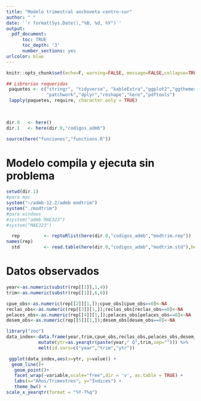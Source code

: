 ```yaml
---
title: "Modelo trimestral anchoveta centro-sur"
author: " "
date: '`r format(Sys.Date(),"%B, %d, %Y")`'
output: 
  pdf_document:
      toc: TRUE
      toc_depth: '3'
      number_sections: yes
urlcolor: blue   
---
```



```r
knitr::opts_chunk$set(echo=F, warning=FALSE, message=FALSE,collapse=TRUE,fig.align="center",fig.pos="h!")
```

```r
## Librerías requeridas
 paquetes <- c("stringr", "tidyverse", "kableExtra","ggplot2","ggthemes",
               "patchwork","dplyr","reshape","here","pdftools")
 lapply(paquetes, require, character.only = TRUE)
 
 
```


```r
dir.0   <- here() 
dir.1   <- here(dir.0,"codigos_admb") 

source(here("funciones","functions.R")) 

```



# Modelo compila y ejecuta sin problema

```r
setwd(dir.1)
#para mac
system("~/admb-12.2/admb modtrim")
system("./modtrim")
#para windows
#system("admb MAE323")
#system("MAE323")


```


```r
  rep         <- reptoRlist(here(dir.0,"codigos_admb","modtrim.rep"))
names(rep)
  std         <- read.table(here(dir.0,"codigos_admb","modtrim.std"),header=T,sep="",na="NA",fill=T) 
```


# Datos observados

```r
year<-as.numeric(substr(rep[[1]],1,4))
trim<-as.numeric(substr(rep[[1]],6,6))

cpue_obs<-as.numeric(rep[[2]][1,]);cpue_obs[cpue_obs==0]<-NA
reclas_obs<-as.numeric(rep[[3]][1,]);reclas_obs[reclas_obs==0]<-NA
pelaces_obs<-as.numeric(rep[[4]][1,]);pelaces_obs[pelaces_obs==0]<-NA
desem_obs<-as.numeric(rep[[5]][1,]);desem_obs[desem_obs==0]<-NA

library("zoo")
data_index<-data.frame(year,trim,cpue_obs,reclas_obs,pelaces_obs,desem_obs) %>% 
            mutate(ytr=as.yearqtr(paste(year," Q",trim,sep=""))) %>% 
            melt(id.vars=c("year","trim","ytr"))

 ggplot(data_index,aes(x=ytr, y=value)) +
  geom_line()+
   geom_point()+
   facet_wrap(~variable,scale="free",dir = 'v', as.table = TRUE) + 
   labs(x="Años/Trimestres", y="Índices") +  
   theme_bw() + 
scale_x_yearqtr(format = "%Y-T%q")
 
```

